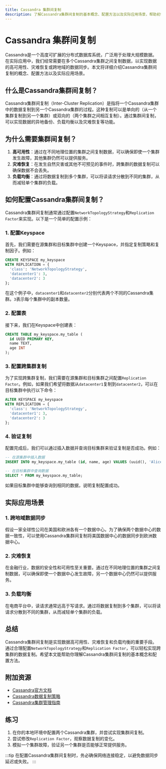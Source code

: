 ```yaml
---
title: Cassandra 集群间复制
description: 了解Cassandra集群间复制的基本概念、配置方法以及实际应用场景，帮助初学者掌握跨集群数据同步的技术。
---
```


# Cassandra 集群间复制

Cassandra是一个高度可扩展的分布式数据库系统，广泛用于处理大规模数据。在实际应用中，我们经常需要在多个Cassandra集群之间复制数据，以实现数据的高可用性、灾难恢复或跨地域的数据同步。本文将详细介绍Cassandra集群间复制的概念、配置方法以及实际应用场景。

## 什么是Cassandra集群间复制？

Cassandra集群间复制（Inter-Cluster Replication）是指将一个Cassandra集群中的数据复制到另一个Cassandra集群的过程。这种复制可以是单向的（从一个集群复制到另一个集群）或双向的（两个集群之间相互复制）。通过集群间复制，可以实现数据的异地备份、负载均衡以及灾难恢复等功能。

## 为什么需要集群间复制？

1. **高可用性**：通过在不同地理位置的集群之间复制数据，可以确保即使一个集群发生故障，其他集群仍然可以提供服务。
2. **灾难恢复**：在发生自然灾害或其他不可预见的事件时，跨集群的数据复制可以确保数据不会丢失。
3. **负载均衡**：通过将数据复制到多个集群，可以将读请求分散到不同的集群，从而减轻单个集群的负载。

## 如何配置Cassandra集群间复制？

Cassandra集群间复制通常通过配置`NetworkTopologyStrategy`和`Replication Factor`来实现。以下是一个简单的配置示例：

### 1. 配置Keyspace

首先，我们需要在源集群和目标集群中创建一个Keyspace，并指定复制策略和复制因子。例如：

```sql
CREATE KEYSPACE my_keyspace
WITH REPLICATION = {
  'class': 'NetworkTopologyStrategy',
  'datacenter1': 3,
  'datacenter2': 3
};
```

在这个例子中，`datacenter1`和`datacenter2`分别代表两个不同的Cassandra集群。`3`表示每个集群中的副本数量。

### 2. 配置表

接下来，我们在Keyspace中创建表：

```sql
CREATE TABLE my_keyspace.my_table (
  id UUID PRIMARY KEY,
  name TEXT,
  age INT
);
```

### 3. 配置跨集群复制

为了实现跨集群复制，我们需要在源集群和目标集群之间配置`Replication Factor`。例如，如果我们希望将数据从`datacenter1`复制到`datacenter2`，可以在目标集群中执行以下命令：

```sql
ALTER KEYSPACE my_keyspace
WITH REPLICATION = {
  'class': 'NetworkTopologyStrategy',
  'datacenter1': 3,
  'datacenter2': 3
};
```

### 4. 验证复制

配置完成后，我们可以通过插入数据并查询目标集群来验证复制是否成功。例如：

```sql
-- 在源集群中插入数据
INSERT INTO my_keyspace.my_table (id, name, age) VALUES (uuid(), 'Alice', 30);

-- 在目标集群中查询数据
SELECT * FROM my_keyspace.my_table;
```

如果目标集群中能够查询到相同的数据，说明复制配置成功。

## 实际应用场景

### 1. 跨地域数据同步

假设一家全球性公司在美国和欧洲各有一个数据中心。为了确保两个数据中心的数据一致性，可以使用Cassandra集群间复制将美国数据中心的数据同步到欧洲数据中心。

### 2. 灾难恢复

在金融行业，数据的安全性和可用性至关重要。通过在不同地理位置的集群之间复制数据，可以确保即使一个数据中心发生故障，另一个数据中心仍然可以提供服务。

### 3. 负载均衡

在电商平台中，读请求通常远高于写请求。通过将数据复制到多个集群，可以将读请求分散到不同的集群，从而减轻单个集群的负载。

## 总结

Cassandra集群间复制是实现数据高可用性、灾难恢复和负载均衡的重要手段。通过合理配置`NetworkTopologyStrategy`和`Replication Factor`，可以轻松实现跨集群的数据复制。希望本文能帮助你理解Cassandra集群间复制的基本概念和配置方法。

## 附加资源

- [Cassandra官方文档](https://cassandra.apache.org/doc/latest/)
- [Cassandra数据复制策略](https://docs.datastax.com/en/cassandra-oss/3.x/cassandra/architecture/archDataDistributeReplication.html)
- [Cassandra集群管理指南](https://docs.datastax.com/en/cassandra-oss/3.x/cassandra/operations/opsManageCluster.html)

## 练习

1. 在你的本地环境中配置两个Cassandra集群，并尝试实现集群间复制。
2. 尝试修改`Replication Factor`，观察数据复制的变化。
3. 模拟一个集群故障，验证另一个集群是否能够正常提供服务。

:::tip
在配置Cassandra集群间复制时，务必确保网络连接稳定，以避免数据同步延迟或失败。
:::